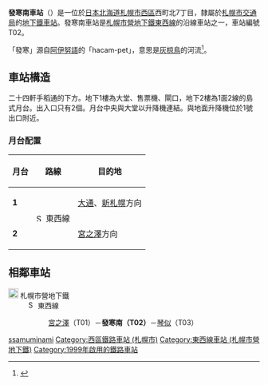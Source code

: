 {{NoteTA |G1=Railway |G2=Transport
|1=zh-cn:地铁; zh-hk:地鐵; zh-mo:地鐵; zh-sg:地铁; zh-tw:地下鐵;
|2=zh-hans:发寒南站; zh-hk:發寒南站; zh-tw:發寒南車站;
}}
{{日本車站資訊
|公司色    = orange
|文字色  = 
|站名    = 發寒南站
|圖片    = Sapporo Subway Hassamu Minami Station.jpg
|pxl    = 300px
|圖片說明= 發寒南站1號出口（2009年9月）
|日文原名= 発寒南
|平假名= はっさむみなみ
|羅馬拼音= Hassamu minami<!-- 駅名標の表記に従う -->
|前一站  = T01 [[宮之澤站|宮之澤]]
|前一站距離   = 1.5
|後一站距離   = 1.3
|後一站  = [[琴似站_(札幌市營地下鐵)|琴似]] T03
|電報略號= 
|車站編號  =  {{車站編號c|orange|T02}}
|所屬公司= [[File:ST_Logo.svg|20px]] [[札幌市交通局|札幌市交通局]]
|所屬路線= [[File:Subway_SapporoTozai.svg|15px]] [[札幌市營地下鐵東西線|札幌市營地下鐵東西線]]
|距離  = 1.5
|起點站  = [[宮之澤站|宮之澤]]
|所在地  = [[札幌市|札幌市]][[西區_(札幌市)|西區]]{{link-ja|西町 (札幌市)|西町 (札幌市)|西町北}}7丁目
|車站構造  = [[地底車站|地底車站]]
|月台配置  = 1面2線
|啟用年月日= 1999年（[[平成|平成]]11年）2月25日<ref name="RJ391">{{Cite journal |journal = [[鉄道ジャーナル|鉄道ジャーナル]] |date = 1999-4 |volume = 33 |issue = 5 |page = 90 |publisher = [[鉄道ジャーナル社|鉄道ジャーナル社]] }}</ref>
|廢站年月日= 
|乘客人數= 8,268
|統計年度= 2014年度
|轉車    =
|備註    = 
}}
'''發寒南車站'''（{{jpn|j=発寒南駅|hg=はっさむみなみえき|rm=Hassamu-minami eki|f=y}}）是一位於[[日本|日本]][[北海道|北海道]][[札幌市|札幌市]][[西區_(札幌市)|西區]]西町北7丁目，隸屬於[[札幌市交通局|札幌市交通局]]的[[鐵路車站|地下鐵車站]]。發寒南車站是[[札幌市營地下鐵東西線|札幌市營地下鐵東西線]]的沿線車站之一，車站編號T02。

「發寒」源自[[阿伊努語|阿伊努語]]的「hacam-pet」，意思是[[灰椋鳥|灰椋鳥]]的河流<ref>{{Cite web|url=http://www.pref.hokkaido.lg.jp/ks/ass/grp/101110P.pdf|title=アイヌ語地名リスト|accessdate=2017-08-17|author=北海道庁|date=|publisher=北海道庁|archive-date=2018-04-17|archive-url=https://web.archive.org/web/20180417012359/http://www.pref.hokkaido.lg.jp/ks/ass/grp/101110P.pdf|dead-url=no}}</ref>。

== 車站構造 ==
二十四軒手稻通的下方。地下1樓為大堂、售票機、閘口，地下2樓為1面2線的島式月台。出入口只有2個。月台中央與大堂以升降機連結。與地面升降機位於1號出口附近。
=== 月台配置 ===
{| class=wikitable
|-
!月台!!路線!!目的地
|-
|'''1'''
|rowspan=2|[[File:Subway_SapporoTozai.svg|15px]] 東西線
|[[大通站_(北海道)|大通]]、[[新札幌站_(札幌市營地下鐵)|新札幌]]方向
|-
|'''2'''
|[[宮之澤站|宮之澤]]方向
|}
== 相鄰車站 ==
; [[File:ST_Logo.svg|20px]] 札幌市營地下鐵
: [[File:Subway_SapporoTozai.svg|15px]] 東西線
:: [[宮之澤站|宮之澤]]（T01）－'''發寒南（T02）'''－[[琴似站_(札幌市營地下鐵)|琴似]]（T03）

{{東西線 (札幌市營地下鐵)}}

{{DEFAULTSORT:Hassamu-Minami}}
[[Category:日本鐵路車站_Ha|ssamuminami]]
[[Category:西區鐵路車站_(札幌市)|Category:西區鐵路車站 (札幌市)]]
[[Category:東西線車站_(札幌市營地下鐵)|Category:東西線車站 (札幌市營地下鐵)]]
[[Category:1999年啟用的鐵路車站|Category:1999年啟用的鐵路車站]]